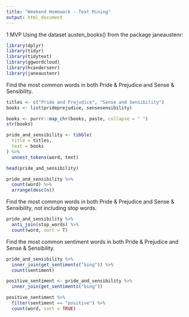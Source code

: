 ```yaml
---
title: "Weekend Homework - Text Mining"
output: html_document
---
```




1 MVP
Using the dataset austen_books() from the package janeaustenr:

```r
library(dplyr)
library(tidyr)
library(tidytext)
library(ggwordcloud)
library(hcandersenr)
library(janeaustenr)
```


Find the most common words in both Pride & Prejudice and Sense & Sensibility.
```r
titles <- c("Pride and Prejudice", "Sense and Sensibility")
books <- list(prideprejudice, sensesensibility)
```
```r
books <- purrr::map_chr(books, paste, collapse = " ")
str(books)
```
```r
pride_and_sensibility <- tibble(
  title = titles,
  text = books
) %>%
  unnest_tokens(word, text)

head(pride_and_sensibility)
```
```r
pride_and_sensibility %>%
  count(word) %>%
  arrange(desc(n))
```
Find the most common words in both Pride & Prejudice and Sense & Sensibility, not including stop words.
```r
pride_and_sensibility %>%
  anti_join(stop_words) %>%
  count(word, sort = T)
```


Find the most common sentiment words in both Pride & Prejudice and Sense & Sensibility.
```r
pride_and_sensibility %>%
  inner_join(get_sentiments("bing")) %>%
  count(sentiment)
```
```r
positive_sentiment <- pride_and_sensibility %>%
  inner_join(get_sentiments("bing"))
```
```r
positive_sentiment %>%
  filter(sentiment == "positive") %>%
  count(word, sort = TRUE)
```

